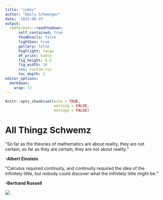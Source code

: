 ```yaml
---
title: "index"
author: "Emily Schwenger"
date: '2022-08-25'
output: 
  rmdformats::readthedown:
      self_contained: true
      thumbnails: false
      lightbox: true
      gallery: false
      highlight: tango
      df_print: kable
      fig_height: 6.5
      fig_width: 10
      css: custom.css
      toc_depth: 3
editor_options: 
  markdown: 
    wrap: 72
---
```


```r
knitr::opts_chunk$set(echo = TRUE, 
                      warning = FALSE, 
                      message = FALSE) 
```

# All Thingz Schwemz

"So far as the theories of mathematics are about reality, they are not certain; so far as they are certain, they are not about reality."

  **-Albert Einstein**

"Calculus required continuity, and continuity required the idea of the infinitely little, but nobody could discover what the infinitely little might be." 

  **-Bertrand Russell**

![](mandelbrot_set.png)
